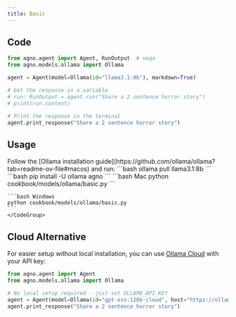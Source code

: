 ```yaml
---
title: Basic
---
```


## Code

```python cookbook/models/ollama/basic.py
from agno.agent import Agent, RunOutput  # noqa
from agno.models.ollama import Ollama

agent = Agent(model=Ollama(id="llama3.1:8b"), markdown=True)

# Get the response in a variable
# run: RunOutput = agent.run("Share a 2 sentence horror story")
# print(run.content)

# Print the response in the terminal
agent.print_response("Share a 2 sentence horror story")

```

## Usage

<Steps>
  <Snippet file="create-venv-step.mdx" />

  <Step title="Install Ollama">
    Follow the [Ollama installation guide](https://github.com/ollama/ollama?tab=readme-ov-file#macos) and run:
    ```bash
    ollama pull llama3.1:8b
    ```
  </Step>

  <Step title="Install libraries">
    ```bash
    pip install -U ollama agno
    ```
  </Step>

  <Step title="Run Agent">
    <CodeGroup>
    ```bash Mac
    python cookbook/models/ollama/basic.py
    ```

    ```bash Windows
    python cookbook/models/ollama/basic.py
    ```
    </CodeGroup>
  </Step>
</Steps>

## Cloud Alternative

For easier setup without local installation, you can use [Ollama Cloud](/examples/models/ollama/cloud) with your API key:

```python
from agno.agent import Agent
from agno.models.ollama import Ollama

# No local setup required - just set OLLAMA_API_KEY
agent = Agent(model=Ollama(id="gpt-oss:120b-cloud", host="https://ollama.com"))
agent.print_response("Share a 2 sentence horror story")
```
